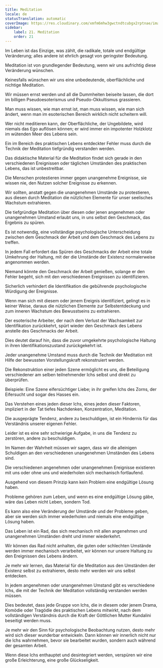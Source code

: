 ```yaml
---
title: Meditation
locale: de
statusTranslation: automatic
coverImage: https://res.cloudinary.com/xmfm6mhw3gwctndtcubgx2rptnae/image/upload/v1741354419/small_cover_la_gran_rebelion_28716e29d2.webp
sidebar:
    label: 21. Meditation
    order: 21
---
```

Im Leben ist das Einzige, was zählt, die radikale, totale und endgültige Veränderung; alles andere ist ehrlich gesagt von geringster Bedeutung.

Meditation ist von grundlegender Bedeutung, wenn wir uns aufrichtig diese Veränderung wünschen.

Keinesfalls wünschen wir uns eine unbedeutende, oberflächliche und nichtige Meditation.

Wir müssen ernst werden und all die Dummheiten beiseite lassen, die dort im billigen Pseudoesoterismus und Pseudo-Okkultismus grassieren.

Man muss wissen, wie man ernst ist, man muss wissen, wie man sich ändert, wenn man im esoterischen Bereich wirklich nicht scheitern will.

Wer nicht meditieren kann, der Oberflächliche, der Ungebildete, wird niemals das Ego auflösen können; er wird immer ein impotenter Holzklotz im wütenden Meer des Lebens sein.

Ein im Bereich des praktischen Lebens entdeckter Fehler muss durch die Technik der Meditation tiefgründig verstanden werden.

Das didaktische Material für die Meditation findet sich gerade in den verschiedenen Ereignissen oder täglichen Umständen des praktischen Lebens, das ist unbestreitbar.

Die Menschen protestieren immer gegen unangenehme Ereignisse, sie wissen nie, den Nutzen solcher Ereignisse zu erkennen.

Wir sollten, anstatt gegen die unangenehmen Umstände zu protestieren, aus diesen durch Meditation die nützlichen Elemente für unser seelisches Wachstum extrahieren.

Die tiefgründige Meditation über diesen oder jenen angenehmen oder unangenehmen Umstand erlaubt uns, in uns selbst den Geschmack, das Ergebnis zu spüren.

Es ist notwendig, eine vollständige psychologische Unterscheidung zwischen dem Geschmack der Arbeit und dem Geschmack des Lebens zu treffen.

In jedem Fall erfordert das Spüren des Geschmacks der Arbeit eine totale Umkehrung der Haltung, mit der die Umstände der Existenz normalerweise angenommen werden.

Niemand könnte den Geschmack der Arbeit genießen, solange er den Fehler begeht, sich mit den verschiedenen Ereignissen zu identifizieren.

Sicherlich verhindert die Identifikation die gebührende psychologische Würdigung der Ereignisse.

Wenn man sich mit diesem oder jenem Ereignis identifiziert, gelingt es in keiner Weise, daraus die nützlichen Elemente zur Selbstentdeckung und zum inneren Wachstum des Bewusstseins zu extrahieren.

Der esoterische Arbeiter, der nach dem Verlust der Wachsamkeit zur Identifikation zurückkehrt, spürt wieder den Geschmack des Lebens anstelle des Geschmacks der Arbeit.

Dies deutet darauf hin, dass die zuvor umgekehrte psychologische Haltung in ihren Identifikationszustand zurückgekehrt ist.

Jeder unangenehme Umstand muss durch die Technik der Meditation mit Hilfe der bewussten Vorstellungskraft rekonstruiert werden.

Die Rekonstruktion einer jeden Szene ermöglicht es uns, die Beteiligung verschiedener am selben teilnehmender Ichs selbst und direkt zu überprüfen.

Beispiele: Eine Szene eifersüchtiger Liebe; in ihr greifen Ichs des Zorns, der Eifersucht und sogar des Hasses ein.

Das Verstehen eines jeden dieser Ichs, eines jeden dieser Faktoren, impliziert in der Tat tiefes Nachdenken, Konzentration, Meditation.

Die ausgeprägte Tendenz, andere zu beschuldigen, ist ein Hindernis für das Verständnis unserer eigenen Fehler.

Leider ist es eine sehr schwierige Aufgabe, in uns die Tendenz zu zerstören, andere zu beschuldigen.

Im Namen der Wahrheit müssen wir sagen, dass wir die alleinigen Schuldigen an den verschiedenen unangenehmen Umständen des Lebens sind.

Die verschiedenen angenehmen oder unangenehmen Ereignisse existieren mit uns oder ohne uns und wiederholen sich mechanisch fortlaufend.

Ausgehend von diesem Prinzip kann kein Problem eine endgültige Lösung haben.

Probleme gehören zum Leben, und wenn es eine endgültige Lösung gäbe, wäre das Leben nicht Leben, sondern Tod.

Es kann also eine Veränderung der Umstände und der Probleme geben, aber sie werden sich immer wiederholen und niemals eine endgültige Lösung haben.

Das Leben ist ein Rad, das sich mechanisch mit allen angenehmen und unangenehmen Umständen dreht und immer wiederkehrt.

Wir können das Rad nicht anhalten, die guten oder schlechten Umstände werden immer mechanisch verarbeitet, wir können nur unsere Haltung zu den Ereignissen des Lebens ändern.

Je mehr wir lernen, das Material für die Meditation aus den Umständen der Existenz selbst zu extrahieren, desto mehr werden wir uns selbst entdecken.

In jedem angenehmen oder unangenehmen Umstand gibt es verschiedene Ichs, die mit der Technik der Meditation vollständig verstanden werden müssen.

Dies bedeutet, dass jede Gruppe von Ichs, die in diesem oder jenem Drama, Komödie oder Tragödie des praktischen Lebens mitwirkt, nach dem vollständigen Verständnis durch die Kraft der Göttlichen Mutter Kundalini beseitigt werden muss.

Je mehr wir den Sinn für psychologische Beobachtung nutzen, desto mehr wird sich dieser wunderbar entwickeln. Dann können wir innerlich nicht nur die Ichs wahrnehmen, bevor sie bearbeitet wurden, sondern auch während der gesamten Arbeit.

Wenn diese Ichs enthauptet und desintegriert werden, verspüren wir eine große Erleichterung, eine große Glückseligkeit.

